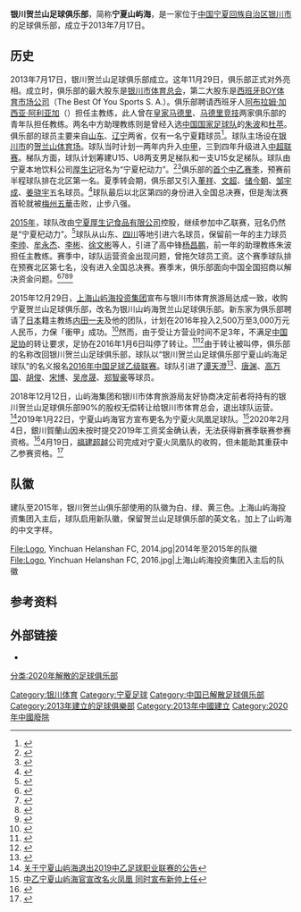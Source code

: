 {{Football club infobox 
| clubname = 宁夏山屿海
| image    = [[File:Logo,_Yinchuan_Helanshan_FC,_2016.jpg|200px]]
| fullname = 银川贺兰山足球俱乐部宁夏山屿海足球队
| nickname = 
| founded  = 2013年7月17日
|dissolved=2020年2月4日
| city = [[中华人民共和国|中国]][[宁夏回族自治区|宁夏回族自治区]][[银川市|银川市]]
| ground   = [[贺兰山体育场|贺兰山体育场]]
| capacity = 39,872
| owner    = 深圳市海魄珠宝有限公司（90%）<br>银川市体育总会（10%）
| chrtitle  = 董事长
| chairman  = 
| ceotitle  = 总经理
| ceo       = 
| manager  =
| league   = 
| season= 
| position =
| shirtsupplier = 
| current =  
}}
'''银川贺兰山足球俱乐部'''，简称'''宁夏山屿海'''，是一家位于[[中华人民共和国|中国]][[宁夏回族自治区|宁夏回族自治区]][[银川市|银川市]]的足球俱乐部，成立于2013年7月17日。

== 历史 ==
2013年7月17日，银川贺兰山足球俱乐部成立。这年11月29日，俱乐部正式对外亮相。成立时，俱乐部的最大股东是[[银川市体育总会|银川市体育总会]]，第二大股东是[[西班牙BOY体育市场公司|西班牙BOY体育市场公司]]（The Best Of You Sports S. A.）。俱乐部聘请西班牙人[[阿布拉姆·加西亚·阿利亚加|阿布拉姆·加西亚·阿利亚加]]（{{lang|es|Abraham Garcia Aliaga}}）担任主教练，此人曾在[[皇家马德里|皇家马德里]]、[[马德里竞技|马德里竞技]]两家俱乐部的青年队担任教练。两名中方助理教练则是曾经入选[[中国国家足球队|中国国家足球队]]的[[朱波|朱波]]和[[杜苹|杜苹]]。俱乐部的球员主要来自[[山东|山东]]、[[辽宁|辽宁]]两省，仅有一名宁夏籍球员<ref>{{cite news|title=杞动力将征战2015足协杯 宁夏籍球员因伤退出|url=http://www.nx.xinhuanet.com/2015-03/20/c_1114705483.htm|accessdate=2016-04-11|agency=新华网|date=2015-03-20|deadurl=yes|archiveurl=https://web.archive.org/web/20150510005246/http://www.nx.xinhuanet.com/2015-03/20/c_1114705483.htm|archivedate=2015-05-10}}</ref>。球队主场设在[[银川市|银川市]]的[[贺兰山体育场|贺兰山体育场]]。球队当时计划一两年内升入[[中甲|中甲]]，三到四年升级进入[[中超联赛|中超联赛]]。梯队方面，球队计划筹建U15、U8两支男足梯队和一支U15女足梯队。球队由宁夏本地饮料公司[[厚生记|厚生记]]冠名为“宁夏杞动力”。<ref>{{cite news|title=银川贺兰山足球俱乐部引进皇马青年队前教练|url=http://sz.nxnews.net/nxrb/html/2013-12/01/content_444531.htm|accessdate=2016-04-11|agency=宁夏日报|date=2013-12-01|deadurl=yes|archiveurl=https://web.archive.org/web/20160420211421/http://sz.nxnews.net/nxrb/html/2013-12/01/content_444531.htm|archivedate=2016-04-20}}</ref><ref>{{cite news|title=宁夏贺兰山足球俱乐部正式亮相 原皇马青年队教头执教|url=http://www.nx.xinhuanet.com/newscenter/2013-11/29/c_118356947.htm|accessdate=2016-04-11|agency=新华社|date=2013-11-29|deadurl=yes|archiveurl=https://web.archive.org/web/20140806035004/http://www.nx.xinhuanet.com/newscenter/2013-11/29/c_118356947.htm|archivedate=2014-08-06}}</ref>俱乐部的[[2014年中国足球乙级联赛|首个中乙赛季]]，预赛前半程球队排在北区第一名。夏季转会期，俱乐部又引入[[董祥|董祥]]、[[文超|文超]]、[[储今朝|储今朝]]、[[邹宇成|邹宇成]]、[[姜骁宇|姜骁宇]]五名球员。<ref>{{cite news|title=积极热身备战 宁夏杞动力足球队引援五悍将冲甲|url=http://news.ifeng.com/a/20140706/41040274_0.shtml|accessdate=2016-04-11|agency=宁夏新闻网|date=2014-07-06}}</ref>球队最后以北区第四的身份进入全国总决赛，但是淘汰赛首轮就被[[梅州五華|梅州五華]]击败，止步八强。

[[2015年中国足球乙级联赛|2015年]]，球队改由[[宁夏厚生记食品有限公司|宁夏厚生记食品有限公司]]控股，继续参加中乙联赛，冠名仍然是“宁夏杞动力”。<ref>{{cite news|title=宁夏杞动力足球队明年继续征战中乙联赛|url=http://sports.xinmin.cn/2014/11/04/25847201.html|accessdate=2016-04-11|agency=宁夏新闻网|date=2014-11-04|deadurl=yes|archiveurl=https://web.archive.org/web/20160424085917/http://sports.xinmin.cn/2014/11/04/25847201.html|archivedate=2016-04-24}}</ref>球队从山东、[[四川|四川]]等地引进六名球员，保留前一年的主力球员[[李帅_(1994年)|李帅]]、[[牟永杰|牟永杰]]、[[李彬_(足球运动员)|李彬]]、[[徐文彬|徐文彬]]等人，引进了高中锋[[杨昌鹏|杨昌鹏]]，前一年的助理教练朱波担任主教练。赛季中，球队运营资金出现问题，曾拖欠球员工资。这个赛季球队排在预赛北区第七名，没有进入全国总决赛。赛季末，俱乐部面向中国全国招商以解决资金问题。<ref>{{cite news|title=3月28日银川贺兰山主场对西安热力|url=http://edu.gmw.cn/newspaper/2015-03/17/content_105203120.htm|accessdate=2016-04-11|agency=银川晚报|date=2015-03-17|archive-url=https://web.archive.org/web/20150509234134/http://edu.gmw.cn/newspaper/2015-03/17/content_105203120.htm|archive-date=2015-05-09|dead-url=yes}}</ref><ref>{{cite news|title=2015中乙联赛俱乐部及球队简介(北区)|url=http://www.fa.org.cn/news/clb/2015-07-30/480599_7.html|accessdate=2016-04-11|agency=中国足球协会|date=2015-07-30|archive-url=https://web.archive.org/web/20170730080314/http://www.fa.org.cn/news/clb/2015-07-30/480599_7.html|archive-date=2017-07-30|dead-url=yes}}</ref><ref>{{cite news|title=银川贺兰山足球俱乐部被收购 范志毅出任主教练属笔误|url=http://www.nxnews.net/xw/system/2015/12/05/011163380.shtml|accessdate=2016-04-11|agency=宁夏新闻网|date=2015-12-05}}{{dead link|date=2018年4月 |bot=InternetArchiveBot |fix-attempted=yes }}</ref><ref>{{cite news|title=银川贺兰山足球俱乐部易主杞动力队要有外教了|url=http://www.nx.xinhuanet.com/2015-12/07/c_1117381130.htm|accessdate=2016-04-11|agency=银川日报|date=2015-12-07|deadurl=yes|archiveurl=https://web.archive.org/web/20160425095436/http://www.nx.xinhuanet.com/2015-12/07/c_1117381130.htm|archivedate=2016-04-25}}</ref>

2015年12月29日，[[上海山屿海投资集团|上海山屿海投资集团]]宣布与银川市体育旅游局达成一致，收购宁夏贺兰山足球俱乐部，改名为银川山屿海贺兰山足球俱乐部。新东家为俱乐部聘请了[[日本|日本]]籍主教练[[内田一夫|内田一夫]]及他的团队，计划在2016年投入2,500万至3,000万元人民币，力保「衝甲」成功。<ref>{{cite news|title=上海资本收购宁夏贺兰山 新赛季目标冲甲|url=http://sports.sina.com.cn/china/b/2015-12-29/doc-ifxmykrf2608319.shtml|accessdate=2016-04-11|agency=新华网|date=2015-12-29}}</ref>然而，由于受让方营业时间不足3年，不满足[[中国足协|中国足协]]的转让要求，足协在2016年1月6日叫停了转让。<ref>{{cite news|title=中国足协叫停不合规操作 叫停两中乙俱乐部转让|url=http://sports.163.com/16/0107/07/BCN756IB00051C89.html|accessdate=2016-04-11|agency=荆楚网-湖北日报|date=2016-01-07|archive-url=https://web.archive.org/web/20160422163455/http://sports.163.com/16/0107/07/BCN756IB00051C89.html|archive-date=2016-04-22|dead-url=yes}}</ref><ref>{{cite news|title=银川贺兰山俱乐部变更回老东家|url=http://difang.gmw.cn/newspaper/2016-01/11/content_110686695.htm|accessdate=2016-04-11|agency=宁夏日报|date=2016-01-11}}</ref>由于转让被叫停，俱乐部的名称改回银川贺兰山足球俱乐部，球队以“银川贺兰山足球俱乐部宁夏山屿海足球队”的名义报名[[2016年中国足球乙级联赛|2016年中国足球乙级联赛]]。球队引进了[[谭天澄|谭天澄]]<ref>{{cite news|title=名将为何屈身中乙 短暂过渡为重返中超蓄力？|url=http://sports.qq.com/a/20160328/052801.htm|accessdate=2016-04-11|agency=体坛周报|date=2016-03-28}}</ref>、[[唐渊|唐渊]]、[[高万国|高万国]]、[[胡俊|胡俊]]、[[宋博|宋博]]、[[吴彦晟|吴彦晟]]、[[郑智豪|郑智豪]]等球员。

2018年12月12日，山屿海集团和银川市体育旅游局友好协商决定前者将持有的银川贺兰山足球俱乐部90%的股权无偿转让给银川市体育总会，退出球队运营。<ref>[https://www.dongqiudi.com/archive/875587.html 关于宁夏山屿海退出2019中乙足球职业联赛的公告]</ref>2019年1月22日，宁夏山屿海官方宣布更名为宁夏火凤凰足球队。<ref>[http://sports.sina.com.cn/china/b/2019-01-22/doc-ihqfskcn9537838.shtml 中乙宁夏山屿海官宣改名火凤凰 同时宣布新帅上任]</ref>2020年2月4日，銀川賀蘭山因未按时提交2019年工资奖金确认表，无法获得新赛季联赛参赛资格。<ref>{{cite news |title=中国足协：3支中甲6支中乙球队未提交工资奖金确认表 |url=http://sports.xinhuanet.com/c/2020-02/04/c_1125530560.htm}}</ref>4月19日，[[福建超越|福建超越]]公司完成对宁夏火凤凰队的收购，但未能助其重获中乙参赛资格。<ref>{{cite news |title=福建超越收购中乙宁夏火凤凰队，做好踢中乙或中冠两手准备 |url=https://news.zhibo8.cc/zuqiu/2020-04-19/5e9bd251290da.htm}}</ref>

== 队徽 ==
建队至2015年，银川贺兰山俱乐部使用的队徽为白、绿、黄三色。上海山屿海投资集团入主后，球队启用新队徽，保留贺兰山足球俱乐部的英文名，加上了山屿海的中文字样。
<gallery>
File:Logo, Yinchuan Helanshan FC, 2014.jpg|2014年至2015年的队徽
File:Logo, Yinchuan Helanshan FC, 2016.jpg|上海山屿海投资集团入主后的队徽
</gallery>

== 参考资料 ==
{{Reflist|2}}

== 外部链接 ==
* {{sinaweibo|hlsfc}}

{{2018中乙}}
{{2018年中乙分类名单银川}}

[[Category:银川体育|Category:银川体育]]
[[Category:宁夏足球|Category:宁夏足球]]
[[Category:中国已解散足球俱乐部|Category:中国已解散足球俱乐部]]
[[Category:2013年建立的足球俱樂部|Category:2013年建立的足球俱樂部]]
[[分类:2020年解散的足球俱乐部|分类:2020年解散的足球俱乐部]]
[[Category:2013年中國建立|Category:2013年中國建立]]
[[Category:2020年中國廢除|Category:2020年中國廢除]]